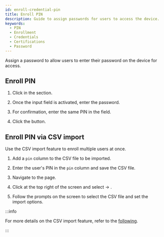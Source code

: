 ```yaml
---
id: enroll-credential-pin
title: Enroll PIN
description: Guide to assign passwords for users to access the device.
keywords:
  - PIN
  - Enrollment
  - Credentials
  - Certifications
  - Password
---
```


Assign a password to allow users to enter their password on the device for access.

## Enroll PIN

1. Click <Cmd sid='user.pin' product='2' /> in the <Cmd sid='common.credential' product='2' /> section.

2. Once the input field is activated, enter the password.

3. For confirmation, enter the same PIN in the <Cmd sid='user.confirmPin' product='2' /> field.

4. Click the <Cmd sid='button.enroll' product='2' /> button.

## Enroll PIN via CSV import

Use the CSV import feature to enroll multiple users at once.

1. Add a `pin` column to the CSV file to be imported.

2. Enter the user's PIN in the `pin` column and save the CSV file.

3. Navigate to the <Cmd sid='shell.header.user' /> page.

4. Click <IcMoreW /> at the top right of the screen and select <Cmd sid='team.menu.import.title' /> → <Cmd sid='team.menu.import.csv' />.

5. Follow the prompts on the screen to select the CSV file and set the import options.

:::info

For more details on the CSV import feature, refer to the [following](export-import-user-info#import-csv).

:::
